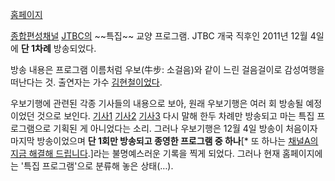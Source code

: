 [http://home.jtbc.co.kr/Plan/PlanMean.aspx?prog_id=PR10010035&menu_id=PM10010307 홈페이지]

[[종합편성채널]] [[JTBC]]의 ~~특집~~ 교양 프로그램. JTBC 개국 직후인 2011년 12월 4일에 '''단 1차례''' 방송되었다.

방송 내용은 프로그램 이름처럼 우보(牛步: 소걸음)와 같이 느린 걸음걸이로 감성여행을 떠난다는 것. 출연자는 가수 [[김현철]]이었다.

우보기행에 관련된 각종 기사들의 내용으로 보아, 원래 우보기행은 여러 회 방송될 예정이었던 것으로 보인다. [http://news.naver.com/main/read.nhn?mode=LSD&mid=sec&sid1=102&oid=038&aid=0002236451 기사1] [http://news.naver.com/main/read.nhn?mode=LSD&mid=sec&sid1=102&oid=028&aid=0002130733 기사2] [http://news.naver.com/main/read.nhn?mode=LSD&mid=sec&sid1=102&oid=127&aid=0000014158 기사3] 다시 말해 한두 차례만 방송되고 마는 특집 프로그램으로 기획된 게 아니었다는 소리. 그러나 우보기행은 12월 4일 방송이 처음이자 마지막 방송이었으며 '''단 1회만 방송되고 종영한 프로그램 중 하나'''[* 또 하나는 [[채널A]]의 [[지금 해결해 드립니다]].]라는 불명예스러운 기록을 찍게 되었다. 그러나 현재 홈페이지에는 '특집 프로그램'으로 분류해 놓은 상태(…).
